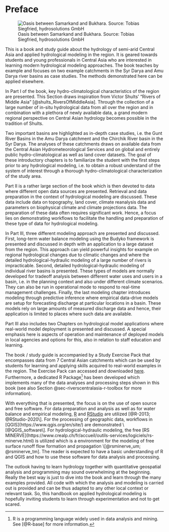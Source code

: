 # Preface {.unnumbered}

![Oasis between Samarkand and Bukhara. Source: Tobias Siegfried, hydrosolutions GmbH](images/preface/NearSamarkandOasis_lr.jpg){#fig-oasis-samarkand}

This is a book and study guide about the hydrology of semi-arid Central Asia and applied hydrological modeling in the region. It is geared towards students and young professionals in Central Asia who are interested in learning modern hydrological modeling approaches. The book teaches by example and focuses on two example catchments in the Syr Darya and Amu Darya river basins as case studies. The methods demonstrated here can be applied elsewhere.

In Part I of the book, key hydro-climatological characteristics of the region are presented. This Section draws inspiration from Victor Shults' "Rivers of Middle Asia" [@shults_RiversOfMiddleAsia]. Through the collection of a large number of in-situ hydrological data from all over the region and in combination with a plethora of newly available data, a grand modern regional perspective on Central Asian hydrology becomes possible in the tradition of Shults.

Two important basins are highlighted as in-depth case studies, i.e. the Gunt River Basins in the Amu Darya catchment and the Chirchik River basin in the Syr Darya. The analyses of these catchments draws on available data from the Central Asian Hydrometeorological Services and on global and entirely public hydro-climatological as well as land cover datasets. The goal of these introductory chapters is to familiarize the student with the first steps prior to any hydrological modeling, i.e. to obtain a robust understand of the system of interest through a thorough hydro-climatological characterization of the study area.

Part II is a rather large section of the book which is then devoted to data where different open data sources are presented. Retrieval and data preparation in the context of hydrological modeling are discussed. These data include data on topography, land cover, climate reanalysis data and parameters on biophysical climate and climate projections data. The preparation of these data often requires significant work. Hence, a focus lies on demonstrating workflows to facilitate the handling and preparation of these type of data for hydrological modeling.

In Part III, three different modeling approach are presented and discussed. First, long-term water balance modeling using the Budyko framework is presented and discussed in depth with an application to a large dataset from the region. This approach can yield powerful insights for example on regional hydrological changes due to climatic changes and where the detailed hydrological-hydraulic modeling of a large number of rivers is impracticable. Second, detailed hydrological-hydraulic modeling of individual river basins is presented. These types of models are normally developed for tradeoff analysis between different water uses and users in a basin, i.e. in the planning context and also under different climate scenarios. They can also be run in operational mode to respond to real-time management challenges. Finally, the last modeling chapter introduces modeling through predictive inference where empirical data-drive models are setup for forecasting discharge at particular locations in a basin. These models rely on large amounts of measured discharge data and hence, their application is limited to places where such data are available.

Part III also includes two Chapters on hydrological model applications where real-world model deployment is presented and discussed. A special emphasis here is aspects of operation and maintenance of deployed models in local agencies and options for this, also in relation to staff education and learning.

The book / study guide is accompanied by a Study Exercise Pack that encompasses data from 7 Central Asian catchments which can be used by students for learning and applying skills acquired to real-world examples in the region. The Exercise Pack can accessed and downloaded [here](https://www.dropbox.com/sh/tucg4eno67ndpp0/AADpkSbovUpBx5vhzUJuDquwa?dl=0). Furthermore, a dedicated R Package[^preface-1] has been developed which implements many of the data analyses and processing steps shown in this book (see also Section @sec-riverscentralasia-r-toolbox for more information).

[^preface-1]: R is a programming language widely used in data analysis and mining. See [@R-base] for more information.

With everything that is presented, the focus is on the use of open source and free software. For data preparation and analysis as well as for water balance and empirical modeling, [R](https://www.r-project.org) and [RStudio](https://rstudio.com) are utilized [@R-2013; @RStudio-2020\]. For the processing of geographic data, workflows in [QGIS](https://www.qgis.org/en/site/) are demonstrated \[@QGIS_software\]. For hydrological-hydraulic modeling, the free [RS MINERVE](https://www.crealp.ch/fr/accueil/outils-services/logiciels/rs-minerve.html) is utilized which is a environment for the modeling of free surface runoff flow formation and propagation \[@rsminerve_um; @rsminerve_tm]. The reader is expected to have a basic understanding of R and QGIS and how to use these software for data analysis and processing.

The outlook having to learn hydrology together with quantitative geospatial analysis and programming may sound overwhelming at the beginning. Really the best way is just to dive into the book and learn through the many examples provided. All code with which the analysis and modeling is carried out is provided and can be thus adapted to any other local context or relevant task. So, this handbook on applied hydrological modeling is hopefully inviting students to learn through experimentation and not to get scared.
